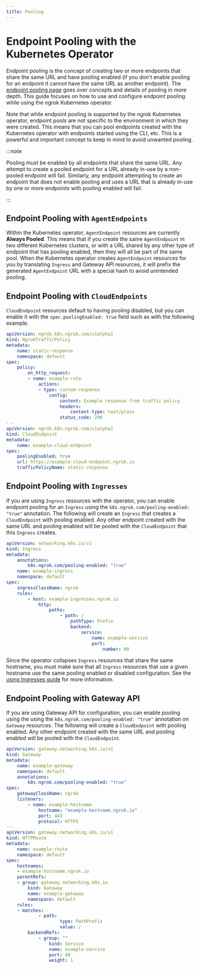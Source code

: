 ```yaml
---
title: Pooling
---
```


# Endpoint Pooling with the Kubernetes Operator

Endpoint pooling is the concept of creating two or more endpoints that share the same URL and have pooling enabled (if you don't enable pooling for an endpoint it cannot have the same URL as another endpoint).
The [endpoint pooling page](/universal-gateway/endpoint-pooling/) goes over concepts and details of pooling in more depth.
This guide focuses on how to use and configure endpoint pooling while using the ngrok Kubernetes operator.

Note that while endpoint pooling is supported by the ngrok Kubernetes operator, endpoint pools are not specific to the environment in which they were created.
This means that you can pool endpoints created with the Kubernetes operator with endpoints started using the CLI, etc. This is a powerful and important concept to keep in mind to avoid unwanted pooling.

:::note

Pooling must be enabled by all endpoints that share the same URL. Any attempt to create a pooled endpoint for a URL already in-use by a non-pooled endpoint will fail.
Similarly, any endpoint attempting to create an endpoint that does not enable pooling and uses a URL that is already in-use by one or more endpoints with pooling enabled will fail.

:::

## Endpoint Pooling with `AgentEndpoints`

Within the Kubernetes operator, `AgentEndpoint` resources are currently **Always Pooled**.
This means that if you create the same `AgentEndpoint` in two different Kubernetes clusters, or with a URL shared by any other type of endpoint that has pooling enabled, then they will all be part of the same pool.
When the Kubernetes operator creates `AgentEndpoint` resources for you by translating `Ingress` and Gateway API resources, it will prefix the generated `AgentEndpoint` URL with a special hash to avoid unintended pooling.

## Endpoint Pooling with `CloudEndpoints`

`CloudEndpoint` resources default to having pooling disabled, but you can enable it with the `spec.poolingEnabled: true` field such as with the following example.

```yaml
apiVersion: ngrok.k8s.ngrok.com/v1alpha1
kind: NgrokTrafficPolicy
metadata:
	name: static-response
	namespace: default
spec:
	policy:
		on_http_request:
		- name: example-rule
			actions:
			- type: custom-response
				config:
					content: Example response from traffic policy
					headers:
						content-type: text/plain
					status_code: 200
---
apiVersion: ngrok.k8s.ngrok.com/v1alpha1
kind: CloudEndpoint
metadata:
	name: example-cloud-endpoint
spec:
	poolingEnabled: true
	url: https://example-cloud-endpoint.ngrok.io
	trafficPolicyName: static-response
```

## Endpoint Pooling with `Ingresses`

If you are using `Ingress` resources with the operator, you can enable endpoint pooling for an `Ingress` using the `k8s.ngrok.com/pooling-enabled: "true"` annotation.
The following will create an `Ingress` that creates a `CloudEndpoint` with pooling enabled. Any other endpoint created with the same URL and pooling enabled will be pooled with the `CloudEndpoint` that this `Ingress` creates.

```yaml
apiVersion: networking.k8s.io/v1
kind: Ingress
metadata:
	annotations:
		k8s.ngrok.com/pooling-enabled: "true"
	name: example-ingress
	namespace: default
spec:
	ingressClassName: ngrok
	rules:
		- host: example-ingresses.ngrok.io
			http:
				paths:
					- path: /
						pathType: Prefix
						backend:
							service:
								name: example-service
								port:
									number: 80
```

Since the operator collapses `Ingress` resources that share the same hostname, you must make sure that all `Ingress` resources that use a given hostname use the same pooling enabled or disabled configuration.
See the [using Ingresses guide](/k8s/guides/using-ingresses) for more information.

## Endpoint Pooling with Gateway API

If you are using Gateway API for configuration, you can enable pooling using the using the `k8s.ngrok.com/pooling-enabled: "true"` annotation on `Gateway` resources.
The following will create a `CloudEndpoint` with pooling enabled. Any other endpoint created with the same URL and pooling enabled will be pooled with the `CloudEndpoint`.

```yaml
apiVersion: gateway.networking.k8s.io/v1
kind: Gateway
metadata:
	name: example-gateway
	namespace: default
	annotations:
		k8s.ngrok.com/pooling-enabled: "true"
spec:
	gatewayClassName: ngrok
	listeners:
		- name: example-hostname
			hostname: "example-hostname.ngrok.io"
			port: 443
			protocol: HTTPS
---
apiVersion: gateway.networking.k8s.io/v1
kind: HTTPRoute
metadata:
	name: example-route
	namespace: default
spec:
	hostnames:
	- example-hostname.ngrok.io
	parentRefs:
	- group: gateway.networking.k8s.io
		kind: Gateway
		name: example-gateway
		namespace: default
	rules:
	- matches:
			- path:
					type: PathPrefix
					value: /
		backendRefs:
			- group: ""
				kind: Service
				name: example-service
				port: 80
				weight: 1
```
